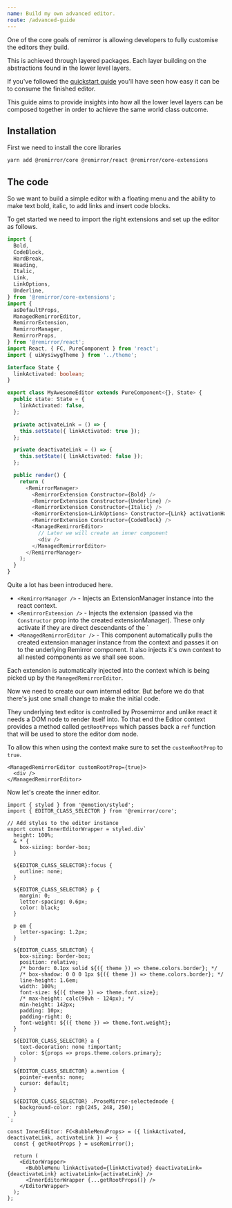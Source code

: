 ```yaml
---
name: Build my own advanced editor.
route: /advanced-guide
---
```


One of the core goals of remirror is allowing developers to fully customise the editors they build.

This is achieved through layered packages. Each layer building on the abstractions found in the lower level layers.

If you've followed the [quickstart guide](/quickstart) you'll have seen how easy it can be to consume the finished editor.

This guide aims to provide insights into how all the lower level layers can be composed together in order to achieve the same world class outcome.

## Installation

First we need to install the core libraries

```bash
yarn add @remirror/core @remirror/react @remirror/core-extensions
```

## The code

So we want to build a simple editor with a floating menu and the ability to make text bold, italic, to add links and insert code blocks.

To get started we need to import the right extensions and set up the editor as follows.

```ts
import {
  Bold,
  CodeBlock,
  HardBreak,
  Heading,
  Italic,
  Link,
  LinkOptions,
  Underline,
} from '@remirror/core-extensions';
import {
  asDefaultProps,
  ManagedRemirrorEditor,
  RemirrorExtension,
  RemirrorManager,
  RemirrorProps,
} from '@remirror/react';
import React, { FC, PureComponent } from 'react';
import { uiWysiwygTheme } from '../theme';

interface State {
  linkActivated: boolean;
}

export class MyAwesomeEditor extends PureComponent<{}, State> {
  public state: State = {
    linkActivated: false,
  };

  private activateLink = () => {
    this.setState({ linkActivated: true });
  };

  private deactivateLink = () => {
    this.setState({ linkActivated: false });
  };

  public render() {
    return (
      <RemirrorManager>
        <RemirrorExtension Constructor={Bold} />
        <RemirrorExtension Constructor={Underline} />
        <RemirrorExtension Constructor={Italic} />
        <RemirrorExtension<LinkOptions> Constructor={Link} activationHandler={this.activateLink} />
        <RemirrorExtension Constructor={CodeBlock} />
        <ManagedRemirrorEditor>
          // Later we will create an inner component
          <div />
        </ManagedRemirrorEditor>
      </RemirrorManager>
    );
  }
}
```

Quite a lot has been introduced here.

- `<RemirrorManager />` - Injects an ExtensionManager instance into the react context.
- `<RemirrorExtension />` - Injects the extension (passed via the `Constructor` prop into the created extensionManager). These only activate if they are direct descendants of the `<RemirrorManager />
- `<ManagedRemirrorEditor />` - This component automatically pulls the created extension manager instance from the context and passes it on to the underlying Remirror component. It also injects it's own context to all nested components as we shall see soon.

Each extension is automatically injected into the context which is being picked up by the `ManagedRemirrorEditor`.

Now we need to create our own internal editor. But before we do that there's just one small change to make the initial code.

They underlying text editor is controlled by Prosemirror and unlike react it needs a DOM node to render itself into. To that end the Editor context provides a method called `getRootProps` which passes back a `ref` function that will be used to store the editor dom node.

To allow this when using the context make sure to set the `customRootProp` to `true`.

```tsx
<ManagedRemirrorEditor customRootProp={true}>
  <div />
</ManagedRemirrorEditor>
```

Now let's create the inner editor.

```tsx
import { styled } from '@emotion/styled';
import { EDITOR_CLASS_SELECTOR } from '@remirror/core';

// Add styles to the editor instance
export const InnerEditorWrapper = styled.div`
  height: 100%;
  & * {
    box-sizing: border-box;
  }

  ${EDITOR_CLASS_SELECTOR}:focus {
    outline: none;
  }

  ${EDITOR_CLASS_SELECTOR} p {
    margin: 0;
    letter-spacing: 0.6px;
    color: black;
  }

  p em {
    letter-spacing: 1.2px;
  }

  ${EDITOR_CLASS_SELECTOR} {
    box-sizing: border-box;
    position: relative;
    /* border: 0.1px solid ${({ theme }) => theme.colors.border}; */
    /* box-shadow: 0 0 0 1px ${({ theme }) => theme.colors.border}; */
    line-height: 1.6em;
    width: 100%;
    font-size: ${({ theme }) => theme.font.size};
    /* max-height: calc(90vh - 124px); */
    min-height: 142px;
    padding: 10px;
    padding-right: 0;
    font-weight: ${({ theme }) => theme.font.weight};
  }

  ${EDITOR_CLASS_SELECTOR} a {
    text-decoration: none !important;
    color: ${props => props.theme.colors.primary};
  }

  ${EDITOR_CLASS_SELECTOR} a.mention {
    pointer-events: none;
    cursor: default;
  }

  ${EDITOR_CLASS_SELECTOR} .ProseMirror-selectednode {
    background-color: rgb(245, 248, 250);
  }
`;

const InnerEditor: FC<BubbleMenuProps> = ({ linkActivated, deactivateLink, activateLink }) => {
  const { getRootProps } = useRemirror();

  return (
    <EditorWrapper>
      <BubbleMenu linkActivated={linkActivated} deactivateLink={deactivateLink} activateLink={activateLink} />
      <InnerEditorWrapper {...getRootProps()} />
    </EditorWrapper>
  );
};
```
